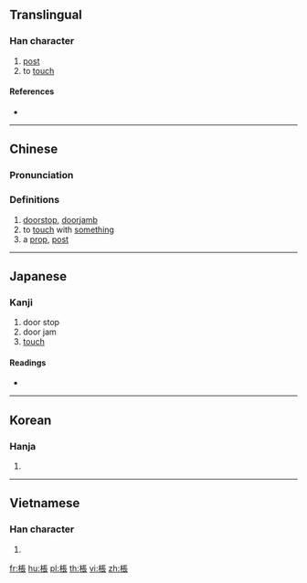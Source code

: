 {{also|枨}}
==Translingual==

===Han character===
{{Han char|rn=75|rad=木|as=08|sn=12|four=51932|canj=DSMV|ids=⿰木長}}

# [[post]]
# to [[touch]]

====References====
* {{Han ref|kx=0532.170|dkj=14936|dj=0920.230|hdz=21223.050|uh=68D6|ud=26838|bh=D9B3|bd=55731}}

----

==Chinese==
{{zh-forms|s=枨}}

===Pronunciation===
{{zh-pron
|m=chéng
|c=caang4,caam4,caam5,caan5
|mc=y
|oc=y
|ma=
|cat=n,v
}}

===Definitions===
# [[doorstop]], [[doorjamb]]
# to [[touch]] with [[something]]
# a [[prop]], [[post]]

----

==Japanese==

===Kanji===
{{ja-kanji|grade=|rs=木08}}

# door stop
# door jam
# [[touch]]

====Readings====
* {{ja-readings|on=[[とう]] (tō), [[じょう]] (jō)|kun=[[はしら]] (hashira)}}

----

==Korean==

===Hanja===
{{ko-hanja|hangeul=정|eumhun=|rv=jeong|mr=chŏng|y=ceng}}

# {{defn|lang=ko|sort=木08}}

----

==Vietnamese==

===Han character===
{{vi-readings|rs=木08|hanviet=trường}}

# {{defn|lang=vi|sort=木08}}

[[fr:棖]]
[[hu:棖]]
[[pl:棖]]
[[th:棖]]
[[vi:棖]]
[[zh:棖]]